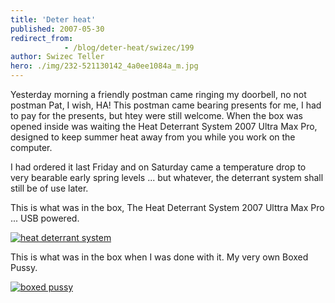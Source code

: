 ```yaml
---
title: 'Deter heat'
published: 2007-05-30
redirect_from: 
            - /blog/deter-heat/swizec/199
author: Swizec Teller
hero: ./img/232-521130142_4a0ee1084a_m.jpg
---
```

Yesterday morning a friendly postman came ringing my doorbell, no not postman Pat, I wish, HA! This postman came bearing presents for me, I had to pay for the presents, but htey were still welcome. When the box was opened inside was waiting the Heat Deterrant System 2007 Ultra Max Pro, designed to keep summer heat away from you while you work on the computer.

I had ordered it last Friday and on Saturday came a temperature drop to very bearable early spring levels ... but whatever, the deterrant system shall still be of use later.

This is what was in the box, The Heat Deterrant System 2007 Ulttra Max Pro ... USB powered.

[![heat deterrant system](./img/232-521130142_4a0ee1084a_m.jpg "heat deterrant system")](http://flickr.com/photos/swiz/521130142/)

This is what was in the box when I was done with it. My very own Boxed Pussy.

[![boxed pussy](./img/190-519638686_b9bb5b41f3_m.jpg "boxed pussy")](http://flickr.com/photos/swiz/519638686/)